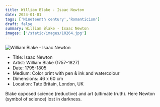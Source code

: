 ```yaml
---
title: William Blake - Isaac Newton
date: 2024-01-01
tags: ['Nineteenth century','Romanticism']
draft: false
summary: William Blake - Isaac Newton
images: ['/static/images/10264.jpg']
---
```


![William Blake - Isaac Newton](/static/images/10264.jpg)

* Title: Isaac Newton
* Artist: William Blake (1757-1827)
* Date: 1795-1805
* Medium: Color print with pen & ink and watercolour
* Dimensions: 46 x 60 cm
* Location: Tate Britain, London, UK

Blake opposed science (reductive) and art (ultimate truth). Here Newton (symbol of science) lost in darkness.
